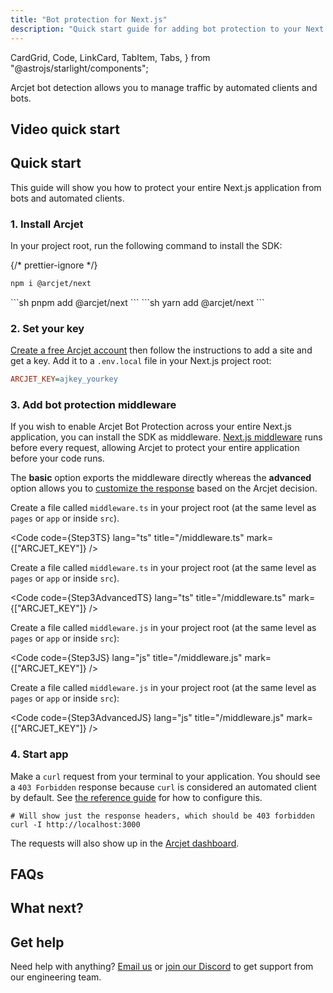 ```yaml
---
title: "Bot protection for Next.js"
description: "Quick start guide for adding bot protection to your Next.js app."
---
```


  CardGrid,
  Code,
  LinkCard,
  TabItem,
  Tabs,
} from "@astrojs/starlight/components";

Arcjet bot detection allows you to manage traffic by automated clients and bots.

<WhatIsArcjet />

## Video quick start

<YouTube
  id="umEz1JrmiOc"
  title="Rate limiting & bot detection for Next.js in 10 mins"
/>

## Quick start

This guide will show you how to protect your entire Next.js application from
bots and automated clients.

### 1. Install Arcjet

In your project root, run the following command to install the SDK:

{/* prettier-ignore */}
<Tabs>
<TabItem label="npm">
```sh
npm i @arcjet/next
```
</TabItem>
<TabItem label="pnpm">
```sh
pnpm add @arcjet/next
```
</TabItem>
<TabItem label="yarn">
```sh
yarn add @arcjet/next
```
</TabItem>
</Tabs>

### 2. Set your key

[Create a free Arcjet account](https://app.arcjet.com) then follow the
instructions to add a site and get a key. Add it to a `.env.local` file in your
Next.js project root:

```ini title=".env.local"
ARCJET_KEY=ajkey_yourkey
```

### 3. Add bot protection middleware

If you wish to enable Arcjet Bot Protection across your entire Next.js
application, you can install the SDK as middleware. [Next.js
middleware](https://nextjs.org/docs/app/building-your-application/routing/middleware)
runs before every request, allowing Arcjet to protect your entire application
before your code runs.

The **basic** option exports the middleware directly whereas the **advanced**
option allows you to [customize the
response](/bot-protection/reference/nextjs#bot-type) based on the Arcjet
decision.

<Tabs>
<TabItem label="TS (Basic)">

Create a file called `middleware.ts` in your project root (at the same level as
`pages` or `app` or inside `src`).

<Code code={Step3TS} lang="ts" title="/middleware.ts" mark={["ARCJET_KEY"]} />

</TabItem>
<TabItem label="TS (Advanced)">

Create a file called `middleware.ts` in your project root (at the same level as
`pages` or `app` or inside `src`).

<Code
  code={Step3AdvancedTS}
  lang="ts"
  title="/middleware.ts"
  mark={["ARCJET_KEY"]}
/>

</TabItem>
<TabItem label="JS (Basic)">

Create a file called `middleware.js` in your project root (at the same level as
`pages` or `app` or inside `src`):

<Code code={Step3JS} lang="js" title="/middleware.js" mark={["ARCJET_KEY"]} />

</TabItem>
<TabItem label="JS (Advanced)">

Create a file called `middleware.js` in your project root (at the same level as
`pages` or `app` or inside `src`):

<Code
  code={Step3AdvancedJS}
  lang="js"
  title="/middleware.js"
  mark={["ARCJET_KEY"]}
/>

</TabItem>
</Tabs>

### 4. Start app

Make a `curl` request from your terminal to your application. You should see a
`403 Forbidden` response because `curl` is considered an automated client by
default. See [the reference
guide](/bot-protection/reference/nextjs#removing-bot-detection-rules) for how to
configure this.

```shell
# Will show just the response headers, which should be 403 forbidden
curl -I http://localhost:3000
```

The requests will also show up in the [Arcjet
dashboard](https://app.arcjet.com).

## FAQs

<FAQs />

## What next?

<CardGrid>
  <LinkCard
    title="Bot protection reference"
    href="/bot-protection/reference/nextjs"
    description="Full details about rate limiting."
  ></LinkCard>
  <LinkCard
    title="SDK reference"
    href="/reference/nextjs"
    description="Write tests for your rules."
  />
  <LinkCard
    title="Testing"
    href="/testing"
    description="Write tests for your rules."
  />
</CardGrid>

## Get help

Need help with anything? [Email us](mailto:support@arcjet.com) or [join our
Discord](https://discord.gg/TPra6jqZDC) to get support from our
engineering team.

<Comments />
